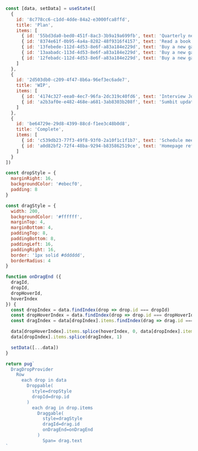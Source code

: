 
```jsx example
const [data, setData] = useState([
  {
    id: '8c778cc6-c1dd-4dde-84a2-e3000fca8ffd',
    title: 'Plan',
    items: [
      { id: '55bd3da0-bed0-451f-8ac3-3b9a19a699fb', text: 'Quarterly newsletter and other' },
      { id: '8374e61f-0b95-4a4a-8282-48f9316f4157', text: 'Read a book' },
      { id: '13febede-112d-4d53-8e6f-a83a184e229d', text: 'Buy a new gaming laptop' },
      { id: '13aabadc-113d-4d53-8e6f-a83a184e229d', text: 'Buy a new gaming 2' },
      { id: '12febadc-112d-4d53-8e6f-a83a184e229d', text: 'Buy a new gaming 3' }
    ]
  },
  {
    id: '2d503db0-c209-4f47-8b6a-96ef3ec6ade7',
    title: 'WIP',
    items: [
      { id: '4174c327-eea0-4ec7-96fa-2dc319c40fd6', text: 'Interview John H.', style: {} },
      { id: 'a2b3af0e-e482-468e-a681-3ab8303b208f', text: 'Sumbit updates to mobile storefronts', style: {} }
    ]
  },
  {
    id: 'be64729e-29d8-4399-88cd-f1ee3c48b0d8',
    title: 'Complete',
    items: [
      { id: 'c539db23-77f3-49f8-93f0-2a10f1c1f1b7', text: 'Schedule meeting with Alex', style: {} },
      { id: 'a0d82bf2-72f4-48ba-9294-b835862519ce', text: 'Homepage refresh', style: {} }
    ]
  }
])

const dropStyle = {
  marginRight: 16,
  backgroundColor: '#ebecf0',
  padding: 8
}

const dragStyle = {
  width: 200,
  backgroundColor: '#ffffff',
  marginTop: 4,
  marginBottom: 4,
  paddingTop: 8,
  paddingBottom: 8,
  paddingLeft: 16,
  paddingRight: 16,
  border: '1px solid #dddddd',
  borderRadius: 4
}

function onDragEnd ({
  dragId,
  dropId,
  dropHoverId,
  hoverIndex
}) {
  const dropIndex = data.findIndex(drop => drop.id === dropId)
  const dropHoverIndex = data.findIndex(drop => drop.id === dropHoverId)
  const dragIndex = data[dropIndex].items.findIndex(drag => drag.id === dragId)

  data[dropHoverIndex].items.splice(hoverIndex, 0, data[dropIndex].items[dragIndex])
  data[dropIndex].items.splice(dragIndex, 1)

  setData([...data])
}

return pug`
  DragDropProvider
    Row
      each drop in data
        Droppable(
          style=dropStyle
          dropId=drop.id
        )
          each drag in drop.items
            Draggable(
              style=dragStyle
              dragId=drag.id
              onDragEnd=onDragEnd
            )
              Span= drag.text
`
```
